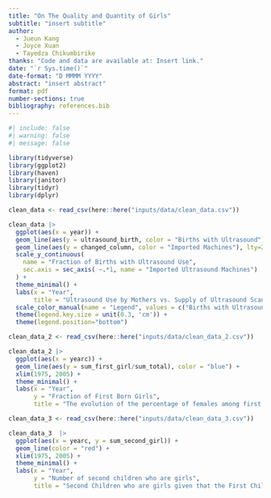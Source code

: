 ```yaml
---
title: "On The Quality and Quantity of Girls"
subtitle: "insert subtitle"
author: 
  - Jueun Kang
  - Joyce Xuan
  - Tayedza Chikumbirike
thanks: "Code and data are available at: Insert link."
date: "`r Sys.time()`"
date-format: "D MMMM YYYY"
abstract: "insert abstract"
format: pdf
number-sections: true
bibliography: references.bib
---
```


```r
#| include: false
#| warning: false
#| message: false

library(tidyverse)
library(ggplot2)
library(haven)
library(janitor)
library(tidyr)
library(dplyr)
```

```r
clean_data <- read_csv(here::here("inputs/data/clean_data.csv"))

clean_data |>
  ggplot(aes(x = year)) +
  geom_line(aes(y = ultrasound_birth, color = "Births with Ultrasound")) +
  geom_line(aes(y = changed_column, color = "Imported Machines"), lty=2, lwd=1) +
  scale_y_continuous(
    name = "Fraction of Births with Ultrasound Use",
    sec.axis = sec_axis( ~.*1, name = "Imported Ultrasound Machines")
  ) +
  theme_minimal() +
  labs(x = "Year",
       title = "Ultrasound Use by Mothers vs. Supply of Ultrasound Scanners in India.")+
  scale_color_manual(name = "Legend", values = c("Births with Ultrasound" = "blue", "Imported Machines" = "red")) + 
  theme(legend.key.size = unit(0.3, 'cm')) +
  theme(legend.position="bottom")
```

```r
clean_data_2 <- read_csv(here::here("inputs/data/clean_data_2.csv"))

clean_data_2 |>
  ggplot(aes(x = yearc)) +
  geom_line(aes(y = sum_first_girl/sum_total), color = "blue") +
  xlim(1975, 2005) +
  theme_minimal() +
  labs(x = "Year",
       y = "Fraction of First Born Girls",
       title = "The evolution of the percentage of females among first births over time.")
```

```r
clean_data_3 <- read_csv(here::here("inputs/data/clean_data_3.csv"))

clean_data_3  |>
  ggplot(aes(x = yearc, y = sum_second_girl)) +
  geom_line(color = "red") +
  xlim(1975, 2005) +
  theme_minimal() +
  labs(x = "Year",
       y = "Number of second children who are girls",
       title = "Second Children who are girls given that the First Child was a girl")
```
